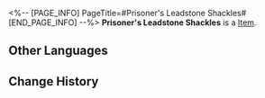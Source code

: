 <%-- [PAGE_INFO]
PageTitle=#Prisoner's Leadstone Shackles#
[END_PAGE_INFO] --%>
{{Item Infobox
|id          = 61162
|image       = Item Prisoner's Leadstone Shackles.png
|type        = 
|invCategory = Relics
|rarity      = 5
|effect      = 
|description = Heavy shackles that tightly bind the evildoer's hands with steel needles pinning into the wrists, preventing the vicious claws from doing harm again.
|source1     = [[Cavern of Corrosion: Fyxestroll Garden]]
}}
'''Prisoner's Leadstone Shackles''' is a [[Item]].

==Other Languages==
{{Other Languages
|en   = Prisoner's Leadstone Shackles
|zhs  = 系囚的铅石梏铐
|zht  = 繫囚的鉛石梏銬
|ja   = 囚人の鉛の手枷
|ko   = 죄수의 납석 수갑
|es   = Esposas de plomo y piedra del prisionero
|fr   = Menottes de prisonnier
|ru   = Свинцовые кандалы пленника
|th   = Prisoner's Leadstone Shackles
|vi   = Cùm Đá Tù Nhân
|de   = Bleisteinschellen der Gefangenen
|id   = Prisoner's Leadstone Shackles
|pt   = Grilhões de Pedra do Prisioneiro
}}

==Change History==
{{Change History|1.5}}